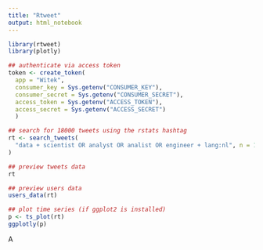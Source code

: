 ```yaml
---
title: "Rtweet"
output: html_notebook
---
```


```r
library(rtweet)
library(plotly)

## authenticate via access token
token <- create_token(
  app = "Witek",
  consumer_key = Sys.getenv("CONSUMER_KEY"),
  consumer_secret = Sys.getenv("CONSUMER_SECRET"),
  access_token = Sys.getenv("ACCESS_TOKEN"),
  access_secret = Sys.getenv("ACCESS_SECRET")
  )

## search for 18000 tweets using the rstats hashtag
rt <- search_tweets(
  "data + scientist OR analyst OR analist OR engineer + lang:nl", n = 10000, include_rts = FALSE
)

## preview tweets data
rt

## preview users data
users_data(rt)

## plot time series (if ggplot2 is installed)
p <- ts_plot(rt)
ggplotly(p)

```

A